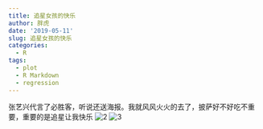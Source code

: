 ```yaml
---
title: 追星女孩的快乐
author: 胖虎
date: '2019-05-11'
slug: 追星女孩的快乐
categories:
  - R
tags:
  - plot
  - R Markdown
  - regression
---
```

张艺兴代言了必胜客，听说还送海报。我就风风火火的去了，披萨好不好吃不重要，重要的是追星让我快乐
![2](./content/post/2.jpg)
![3](./content/post/3.jpg)

